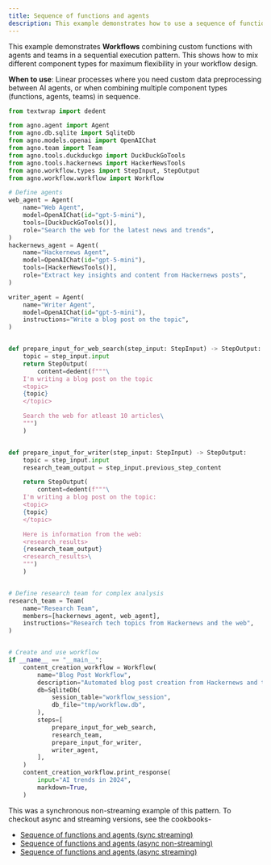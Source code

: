 ```yaml
---
title: Sequence of functions and agents
description: This example demonstrates how to use a sequence of functions and agents in a workflow.
---
```


This example demonstrates **Workflows** combining custom functions with agents and teams 
in a sequential execution pattern. This shows how to mix different component types for 
maximum flexibility in your workflow design.


**When to use**: Linear processes where you need custom data preprocessing between AI agents,
or when combining multiple component types (functions, agents, teams) in sequence.

```python sequence_of_functions_and_agents.py
from textwrap import dedent

from agno.agent import Agent
from agno.db.sqlite import SqliteDb
from agno.models.openai import OpenAIChat
from agno.team import Team
from agno.tools.duckduckgo import DuckDuckGoTools
from agno.tools.hackernews import HackerNewsTools
from agno.workflow.types import StepInput, StepOutput
from agno.workflow.workflow import Workflow

# Define agents
web_agent = Agent(
    name="Web Agent",
    model=OpenAIChat(id="gpt-5-mini"),
    tools=[DuckDuckGoTools()],
    role="Search the web for the latest news and trends",
)
hackernews_agent = Agent(
    name="Hackernews Agent",
    model=OpenAIChat(id="gpt-5-mini"),
    tools=[HackerNewsTools()],
    role="Extract key insights and content from Hackernews posts",
)

writer_agent = Agent(
    name="Writer Agent",
    model=OpenAIChat(id="gpt-5-mini"),
    instructions="Write a blog post on the topic",
)


def prepare_input_for_web_search(step_input: StepInput) -> StepOutput:
    topic = step_input.input
    return StepOutput(
        content=dedent(f"""\
	I'm writing a blog post on the topic
	<topic>
	{topic}
	</topic>

	Search the web for atleast 10 articles\
	""")
    )


def prepare_input_for_writer(step_input: StepInput) -> StepOutput:
    topic = step_input.input
    research_team_output = step_input.previous_step_content

    return StepOutput(
        content=dedent(f"""\
	I'm writing a blog post on the topic:
	<topic>
	{topic}
	</topic>

	Here is information from the web:
	<research_results>
	{research_team_output}
	<research_results>\
	""")
    )


# Define research team for complex analysis
research_team = Team(
    name="Research Team",
    members=[hackernews_agent, web_agent],
    instructions="Research tech topics from Hackernews and the web",
)


# Create and use workflow
if __name__ == "__main__":
    content_creation_workflow = Workflow(
        name="Blog Post Workflow",
        description="Automated blog post creation from Hackernews and the web",
        db=SqliteDb(
            session_table="workflow_session",
            db_file="tmp/workflow.db",
        ),
        steps=[
            prepare_input_for_web_search,
            research_team,
            prepare_input_for_writer,
            writer_agent,
        ],
    )
    content_creation_workflow.print_response(
        input="AI trends in 2024",
        markdown=True,
    )
```

This was a synchronous non-streaming example of this pattern. To checkout async and streaming versions, see the cookbooks-
- [Sequence of functions and agents (sync streaming)](https://github.com/agno-agi/agno/tree/main/cookbook/workflows/01_basic_workflows/01_sequence_of_steps/sync/sequence_of_functions_and_agents_stream.py)
- [Sequence of functions and agents (async non-streaming)](https://github.com/agno-agi/agno/tree/main/cookbook/workflows/01_basic_workflows/01_sequence_of_steps/async/sequence_of_functions_and_agents.py)
- [Sequence of functions and agents (async streaming)](https://github.com/agno-agi/agno/tree/main/cookbook/workflows/01_basic_workflows/01_sequence_of_steps/async/sequence_of_functions_and_agents_stream.py)